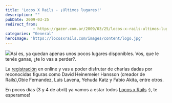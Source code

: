 ```yaml
---
title: 'Locos X Rails - ¡últimos lugares!'
description: ""
pubDate: 2009-03-25
redirect_from: 
            - https://gazer.com.ar/2009/03/25/locos-x-rails-ultimos-lugares/
categories: "General"
heroImage: 'https://locosxrails.com/images/content/logo.jpg'
---
```

![](https://locosxrails.com/images/content/logo.jpg)Así es, ya quedan apenas unos pocos lugares disponibles. Vos, que le tenés ganas, ¿te lo vas a perder?.

La [registración](http://eventioz.com/events/locos-x-rails-conference/agenda) en online y vas a poder disfrutar de charlas dadas por reconocidas figuras como David Heinemeier Hansson (creador de Rails),Obie Fernandez, Luis Lavena, Yehuda Katz y Fabio Akita, entre otros.

En pocos días (3 y 4 de abril) ya vamos a estar todos [Locos x Rails](http://locosxrails.com/) :), te esperamos!
